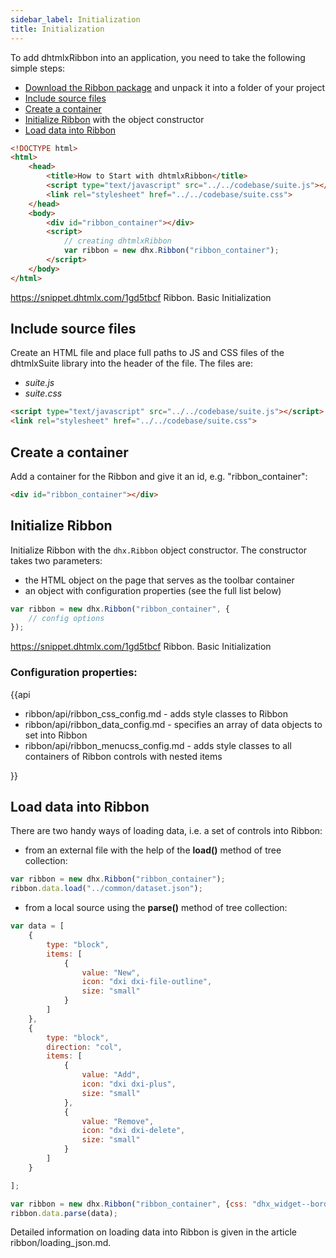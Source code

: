 ```yaml
---
sidebar_label: Initialization
title: Initialization
---          
```


To add dhtmlxRibbon into an application, you need to take the following simple steps:

- [Download the Ribbon package](https://dhtmlx.com/docs/products/dhtmlxSuite/download.shtml) and unpack it into a folder of your project
- [Include source files](#includesourcefiles)
- [Create a container](#createacontainer)
- [Initialize Ribbon](#initializeribbon) with the object constructor
- [Load data into Ribbon](#loaddataintoribbon)

~~~html
<!DOCTYPE html>
<html>
    <head>
        <title>How to Start with dhtmlxRibbon</title>         
        <script type="text/javascript" src="../../codebase/suite.js"></script>
        <link rel="stylesheet" href="../../codebase/suite.css">
    </head>
    <body>
        <div id="ribbon_container"></div>
        <script>
            // creating dhtmlxRibbon
            var ribbon = new dhx.Ribbon("ribbon_container");
        </script>
    </body>
</html>
~~~

https://snippet.dhtmlx.com/1gd5tbcf	Ribbon. Basic Initialization

Include source files
--------------------

Create an HTML file and place full paths to JS and CSS files of the dhtmlxSuite library into the header of the file. The files are:

- *suite.js*
- *suite.css*

~~~html
<script type="text/javascript" src="../../codebase/suite.js"></script>
<link rel="stylesheet" href="../../codebase/suite.css">
~~~

Create a container
-------------------

Add a container for the Ribbon and give it an id, e.g. "ribbon_container":

~~~html
<div id="ribbon_container"></div>
~~~

Initialize Ribbon
---------------------

Initialize Ribbon with the `dhx.Ribbon` object constructor. The constructor takes two parameters:

- the HTML object on the page that serves as the toolbar container
- an object with configuration properties (see the full list below)

~~~js
var ribbon = new dhx.Ribbon("ribbon_container", {
    // config options
});
~~~

https://snippet.dhtmlx.com/1gd5tbcf	Ribbon. Basic Initialization

### Configuration properties:

{{api

- ribbon/api/ribbon_css_config.md - adds style classes to Ribbon
- ribbon/api/ribbon_data_config.md - specifies an array of data objects to set into Ribbon
- ribbon/api/ribbon_menucss_config.md - adds style classes to all containers of Ribbon controls with nested items

}}

Load data into Ribbon
------------------

There are two handy ways of loading data, i.e. a set of controls into Ribbon:

- from an external file with the help of the <strong>load()</strong> method of tree collection:

~~~js
var ribbon = new dhx.Ribbon("ribbon_container");
ribbon.data.load("../common/dataset.json");
~~~

- from a local source using the <strong>parse()</strong> method of tree collection:

~~~js
var data = [
	{
    	type: "block",
    	items: [
    		{
    			value: "New",
    			icon: "dxi dxi-file-outline",
                size: "small"              
            }
    	]
    },
    {
    	type: "block",
    	direction: "col",
    	items: [
    		{
    			value: "Add",
    			icon: "dxi dxi-plus",
    			size: "small"
    		},
    		{
            	value: "Remove",
            	icon: "dxi dxi-delete",
            	size: "small"
    		}
    	]
    }

];

var ribbon = new dhx.Ribbon("ribbon_container", {css: "dhx_widget--bordered"});
ribbon.data.parse(data);
~~~

Detailed information on loading data into Ribbon is given in the article ribbon/loading_json.md.

